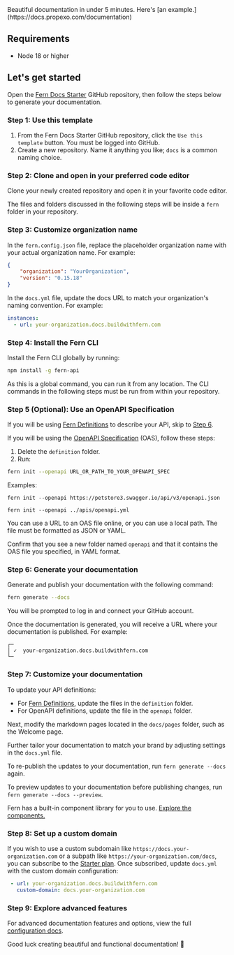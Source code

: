 <Callout intent="success">
Beautiful documentation in under 5 minutes. Here's [an example.](https://docs.propexo.com/documentation)
</Callout>

## Requirements

- Node 18 or higher

## Let's get started

Open the [Fern Docs Starter](https://github.com/fern-api/docs-starter) GitHub repository, then follow the steps below to generate your documentation. 

### Step 1: Use this template

1. From the Fern Docs Starter GitHub repository, click the `Use this template` button. You must be logged into GitHub.
2. Create a new repository. Name it anything you like; `docs` is a common naming choice.

### Step 2: Clone and open in your preferred code editor

Clone your newly created repository and open it in your favorite code editor.

The files and folders discussed in the following steps will be inside a `fern` folder in your repository. 

### Step 3: Customize organization name

In the `fern.config.json` file, replace the placeholder organization name with your actual organization name. For example:

```json
{
    "organization": "YourOrganization",
    "version": "0.15.18"
}
```

In the `docs.yml` file, update the docs URL to match your organization's naming convention. For example:

```yml
instances:
  - url: your-organization.docs.buildwithfern.com
```

### Step 4: Install the Fern CLI

Install the Fern CLI globally by running:

```bash
npm install -g fern-api
```
As this is a global command, you can run it from any location. The CLI commands in the following steps must be run from within your repository.

### Step 5 (Optional): Use an OpenAPI Specification

If you will be using [Fern Definitions](https://docs.buildwithfern.com/api-definition/fern-definition/overview) to describe your API, skip to [Step 6](#step-6--generate-your-documentation).

If you will be using the [OpenAPI Specification](https://chat.openai.com/share/47bcc007-17d8-483a-ab5a-91c10c4a73e1) (OAS), follow these steps:
1. Delete the `definition` folder.
2. Run:

```bash
fern init --openapi URL_OR_PATH_TO_YOUR_OPENAPI_SPEC
```

Examples:

```fern init --openapi https://petstore3.swagger.io/api/v3/openapi.json```

```fern init --openapi ../apis/openapi.yml```

You can use a URL to an OAS file online, or you can use a local path. The file must be formatted as JSON or YAML. 

Confirm that you see a new folder named `openapi` and that it contains the OAS file you specified, in YAML format.

### Step 6: Generate your documentation

Generate and publish your documentation with the following command:

```bash
fern generate --docs
```

You will be prompted to log in and connect your GitHub account.

Once the documentation is generated, you will receive a URL where your documentation is published. For example:

```shell
┌─
│ ✓  your-organization.docs.buildwithfern.com
└─
```

### Step 7: Customize your documentation

To update your API definitions:
- For [Fern Definitions](https://docs.buildwithfern.com/api-definition/fern-definition/overview), update the files in the `definition` folder.
- For OpenAPI definitions, update the file in the `openapi` folder. 

Next, modify the markdown pages located in the `docs/pages` folder, such as the Welcome page.

Further tailor your documentation to match your brand by adjusting settings in the `docs.yml` file. 

To re-publish the updates to your documentation, run `fern generate --docs` again.

To preview updates to your documentation before publishing changes, run `fern generate --docs --preview`.

Fern has a built-in component library for you to use. [Explore the components.](https://docs.buildwithfern.com/generate-docs/component-library/)

### Step 8: Set up a custom domain

If you wish to use a custom subdomain like `https://docs.your-organization.com` or a subpath like `https://your-organization.com/docs`, you can subscribe to the [Starter plan](https://buildwithfern.com/pricing). Once subscribed, update `docs.yml` with the custom domain configuration:

``` yaml
 - url: your-organization.docs.buildwithfern.com
   custom-domain: docs.your-organization.com
```

### Step 9: Explore advanced features

For advanced documentation features and options, view the full [configuration docs](https://docs.buildwithfern.com/generate-docs/overview/configuration).

Good luck creating beautiful and functional documentation! 🌿
